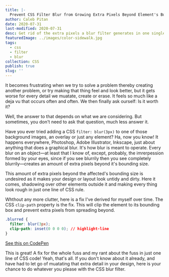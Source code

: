 ```yaml
---
title: |-
  Prevent CSS Filter Blur from Growing Extra Pixels Beyond Element's Box
author: Caleb Pitan
date: 2020-07-31
last-modified: 2020-07-31
desc: Get rid of the extra pixels a blur filter generates in one single CSS rule.
featuredImage: ../images/color-sidewalk.jpg
tags:
  - css
  - filter
  - blur
collection: CSS
publish: true
slug: ''
---
```


It becomes frustrating when we try to solve a problem thereby creating another problem, or try making that thing feel and look better, but it gets worse for every detail we muatate, create or erase. It feels so much like a deja vu that occurs often and often. We then finally ask ourself: Is it worth it?  

Well, the answer to that depends on what we are considering. But sometimes, you don't need to ask that question, much less answer it.

Have you ever tried adding a CSS `filter: blur(3px)` to one of those background images, an overlay or just any element? Ha, now you know! It happens everywhere, Photoshop, Adobe Illustrator, Inkscape, just about anything that does a graphical blur. It's how blur is meant to operate. Every blur on an object&mdash;at least that I know of, except, probably, the imrerpession formed by your eyes, since if you see blurrily then you see completely blurrily&mdash;creates an amount of extra pixels beyond it's bounding size.

This amount of extra pixels beyond the affected's bounding size is undesired as it makes your design or layout look untidy and dirty. Here it comes, shadowing over other elements outside it and making every thing look rough in just one line of CSS rule.

<!-- ## The fix -->

Whthout any more clutter, here is a fix I've derived for myself over time. The CSS `clip-path` property is the fix. This will clip the element to its bounding box and prevent extra pixels from spreading beyond.

```css
.blurred {
  filter: blur(3px);
  clip-path: inset(0 0 0 0); // highlight-line
}
```

[See this on CodePen](https://codepen.io/calebpitan/pen/mdPdEOr)

This is great! A fix for the whole fuss and my rant about the fuss in just one line of CSS code! Yeah, that's all. If you don't know about it already, and have had to let go of muatating that extra detail in your design, here is your chance to do whatever you please with the CSS blur filter.
